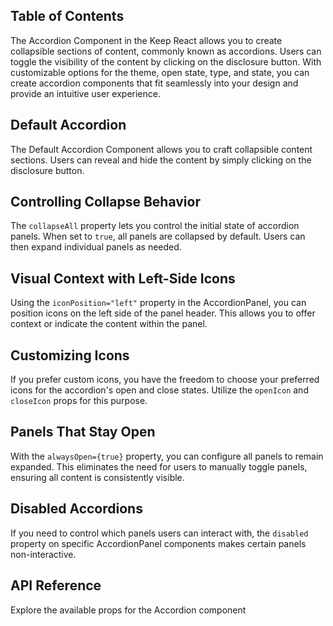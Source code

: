
## Table of Contents

The Accordion Component in the Keep React allows you to create collapsible sections of content, commonly known as accordions. Users can toggle the visibility of the content by clicking on the disclosure button. With customizable options for the theme, open state, type, and state, you can create accordion components that fit seamlessly into your design and provide an intuitive user experience.

## Default Accordion

The Default Accordion Component allows you to craft collapsible content sections. Users can reveal and hide the content by simply clicking on the disclosure button.

<CodePreview github="Accordion" code={DefaultAccordionCode} github="Accordion">
  <DefaultAccordion />
</CodePreview>

## Controlling Collapse Behavior

The `collapseAll` property lets you control the initial state of accordion panels. When set to `true`, all panels are collapsed by default. Users can then expand individual panels as needed.

<CodePreview github="Accordion" code={AccordionCollapseAllCode}>
  <AccordionCollapseAll />
</CodePreview>

## Visual Context with Left-Side Icons

Using the `iconPosition="left"` property in the AccordionPanel, you can position icons on the left side of the panel header. This allows you to offer context or indicate the content within the panel.

<CodePreview github="Accordion" code={AccordionWithLeftSideIconCode}>
  <AccordionWithLeftSideIcon />
</CodePreview>

## Customizing Icons

If you prefer custom icons, you have the freedom to choose your preferred icons for the accordion's open and close states. Utilize the `openIcon` and `closeIcon` props for this purpose.

<CodePreview github="Accordion" code={AccordionWithCustomIconCode}>
  <AccordionWithCustomIcon />
</CodePreview>

## Panels That Stay Open

With the `alwaysOpen={true}` property, you can configure all panels to remain expanded. This eliminates the need for users to manually toggle panels, ensuring all content is consistently visible.

<CodePreview github="Accordion" code={AccordionAlwaysOpenCode}>
  <AccordionAlwaysOpen />
</CodePreview>

## Disabled Accordions

If you need to control which panels users can interact with, the `disabled` property on specific AccordionPanel components makes certain panels non-interactive.

<CodePreview github="Accordion" code={DisabledAccordionCode}>
  <DisabledAccordion />
</CodePreview>

## API Reference

Explore the available props for the Accordion component

<ComponentApi data={accordionApiData} />



